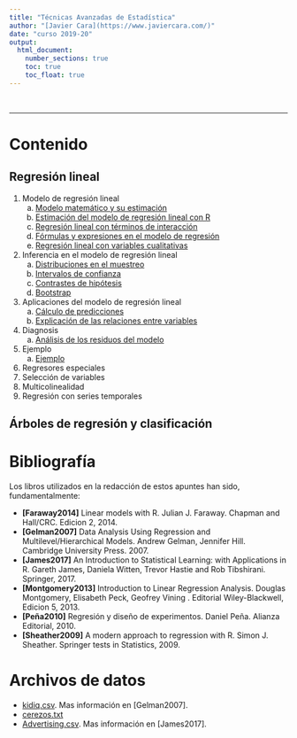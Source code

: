 ```yaml
---
title: "Técnicas Avanzadas de Estadística"
author: "[Javier Cara](https://www.javiercara.com/)"
date: "curso 2019-20"
output: 
  html_document:
    number_sections: true
    toc: true
    toc_float: true
---
```


<br>

***

# Contenido

## Regresión lineal

1. Modelo de regresión lineal
    a. [Modelo matemático y su estimación](lm_estimacion.html)
    b. [Estimación del modelo de regresión lineal con R](lm_estimacionR.html)
    c. [Regresión lineal con términos de interacción](lm_interaccion.html)
    d. [Fórmulas y expresiones en el modelo de regresión](lm_formulas.html)
    e. [Regresión lineal con variables cualitativas](lm_cualitativas.html)
2. Inferencia en el modelo de regresión lineal
    a. [Distribuciones en el muestreo](lm_inferencia_muestreo.html)
    b. [Intervalos de confianza](lm_inferencia_intervalos.html)
    c. [Contrastes de hipótesis](lm_inferencia_contrastes.html)
    d. [Bootstrap](lm_inferencia_bootstrap.html)
3. Aplicaciones del modelo de regresión lineal
    a. [Cálculo de predicciones](lm_aplicaciones_prediccion.html)
    b. [Explicación de las relaciones entre variables](lm_aplicaciones_explicacion.html)
4. Diagnosis
    a. [Análisis de los residuos del modelo](lm_problemas_diagnosis.html)
5. Ejemplo
    a. [Ejemplo](lm_ejemplo1.html)
6. Regresores especiales
7. Selección de variables
8. Multicolinealidad
9. Regresión con series temporales
    
## Árboles de regresión y clasificación

# Bibliografía

Los libros utilizados en la redacción de estos apuntes han sido, fundamentalmente:

- **[Faraway2014]** Linear models with R. Julian J. Faraway. Chapman and Hall/CRC. Edicion 2, 2014.
- **[Gelman2007]** Data Analysis Using Regression and Multilevel/Hierarchical Models. Andrew Gelman, Jennifer Hill. Cambridge University Press. 2007.
- **[James2017]** An Introduction to Statistical Learning: with Applications in R. Gareth James, Daniela Witten, Trevor Hastie and Rob Tibshirani. Springer, 2017.
- **[Montgomery2013]** Introduction to Linear Regression Analysis. Douglas Montgomery, Elisabeth Peck, Geofrey Vining . Editorial Wiley-Blackwell, Edicion 5, 2013.
- **[Peña2010]** Regresión y diseño de experimentos. Daniel Peña. Alianza Editorial, 2010.
- **[Sheather2009]** A modern approach to regression with R. Simon J. Sheather. Springer tests in Statistics, 2009.

# Archivos de datos

- [kidiq.csv](datos/kidiq.csv). Mas información en [Gelman2007].
- [cerezos.txt](datos/cerezos.txt)
- [Advertising.csv](datos/Advertising.csv). Mas información en [James2017].

<br>